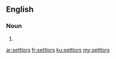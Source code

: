 ==English==

===Noun===
{{head|en|plural}}

# {{plural of|settlor|lang=en|nocat=1}}

[[ar:settlors]]
[[fr:settlors]]
[[ku:settlors]]
[[my:settlors]]